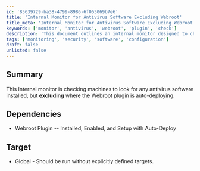 ```yaml
---
id: '85639729-ba38-4799-8986-6f063069b7e6'
title: 'Internal Monitor for Antivirus Software Excluding Webroot'
title_meta: 'Internal Monitor for Antivirus Software Excluding Webroot'
keywords: ['monitor', 'antivirus', 'webroot', 'plugin', 'check']
description: 'This document outlines an internal monitor designed to check machines for installed antivirus software, specifically excluding those where the Webroot plugin is set to auto-deploy. It includes prerequisites and target deployment information.'
tags: ['monitoring', 'security', 'software', 'configuration']
draft: false
unlisted: false
---
```

## Summary

This Internal monitor is checking machines to look for any antivirus software installed, but **excluding** where the Webroot plugin is auto-deploying.

## Dependencies

- Webroot Plugin -- Installed, Enabled, and Setup with Auto-Deploy

## Target

- Global - Should be run without explicitly defined targets.











